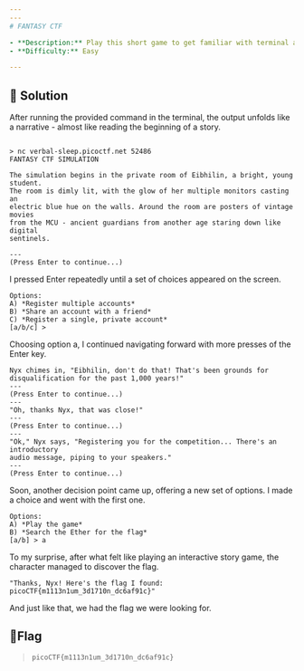---
---
# FANTASY CTF

- **Description:** Play this short game to get familiar with terminal applications and some of the most important rules in scope for picoCTF.
- **Difficulty:** Easy

---

## 🔎 Solution
After running the provided command in the terminal, the output unfolds like a narrative - almost like reading the beginning of a story.
```
                                                                                                                       
> nc verbal-sleep.picoctf.net 52486
FANTASY CTF SIMULATION

The simulation begins in the private room of Eibhilin, a bright, young student.
The room is dimly lit, with the glow of her multiple monitors casting an
electric blue hue on the walls. Around the room are posters of vintage movies
from the MCU - ancient guardians from another age staring down like digital
sentinels.

---
(Press Enter to continue...)
```

I pressed Enter repeatedly until a set of choices appeared on the screen.
```
Options:
A) *Register multiple accounts*
B) *Share an account with a friend*
C) *Register a single, private account*
[a/b/c] > 
```

Choosing option a, I continued navigating forward with more presses of the Enter key.
```
Nyx chimes in, "Eibhilin, don't do that! That's been grounds for
disqualification for the past 1,000 years!"
---
(Press Enter to continue...)
---
"Oh, thanks Nyx, that was close!"
---
(Press Enter to continue...)
---
"Ok," Nyx says, "Registering you for the competition... There's an introductory
audio message, piping to your speakers."
---
(Press Enter to continue...)
```

Soon, another decision point came up, offering a new set of options. I made a choice and went with the first one.
```
Options:
A) *Play the game*
B) *Search the Ether for the flag*
[a/b] > a
```

To my surprise, after what felt like playing an interactive story game, the character managed to discover the flag.
```
"Thanks, Nyx! Here's the flag I found: picoCTF{m1113n1um_3d1710n_dc6af91c}"
```
And just like that, we had the flag we were looking for.

## 🚩Flag
> `picoCTF{m1113n1um_3d1710n_dc6af91c}`
